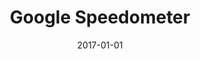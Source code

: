 ---
slug: google
date: 2017-01-01
title: 'Google Speedometer'
description: 'Lorem ipsum dolor sit amet, consectetur adipiscing elit. Sed molestie leo ut sodales porta. Vivamus pharetra risus ac fermentum faucibus. Nam in sodales ex.'
published: true
banner: ./googlethumb.png
categories: ['illustration']
---